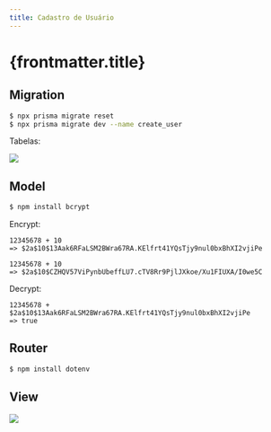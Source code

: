 ```yaml
---
title: Cadastro de Usuário
---
```



# {frontmatter.title}

<CodeTree src="/codes/expressjs/invest-app-prismajs-user" />

## Migration

<CodePreview src="/codes/expressjs/invest-app-prismajs-user/prisma/schema.prisma" />

```bash
$ npx prisma migrate reset
$ npx prisma migrate dev --name create_user
```

Tabelas:

![](/imgs/expressjs/prismajs-user/database.png)

## Model

```bash
$ npm install bcrypt
```

Encrypt:

```text
12345678 + 10
=> $2a$10$13Aak6RFaLSM2BWra67RA.KElfrt41YQsTjy9nul0bxBhXI2vjiPe
```

```text
12345678 + 10
=> $2a$10$CZHQV57ViPynbUbeffLU7.cTV8Rr9PjlJXkoe/Xu1FIUXA/I0we5C
```

Decrypt:

```text
12345678 + $2a$10$13Aak6RFaLSM2BWra67RA.KElfrt41YQsTjy9nul0bxBhXI2vjiPe
=> true
```


<CodePreview src="/codes/expressjs/invest-app-prismajs-user/src/models/User.js" />

<CodePreview src="/codes/expressjs/invest-app-prismajs-user/src/models/Investment.js" />

## Router

```bash
$ npm install dotenv
```

<CodePreview src="/codes/expressjs/invest-app-prismajs-user/src/index.js" highlightLines="2" />

<CodePreview src="/codes/expressjs/invest-app-prismajs-user/src/routes.js"  highlightLines="108-122" />

<CodePreview src="/codes/expressjs/invest-app-prismajs-user/requests.http" highlightLines="5-15" />

## View

![](/imgs/expressjs/prismajs-user/signup.png)

<CodePreview src="/codes/expressjs/invest-app-prismajs-user/public/signup.html" />

<CodePreview src="/codes/expressjs/invest-app-prismajs-user/public/js/signup.js" />
